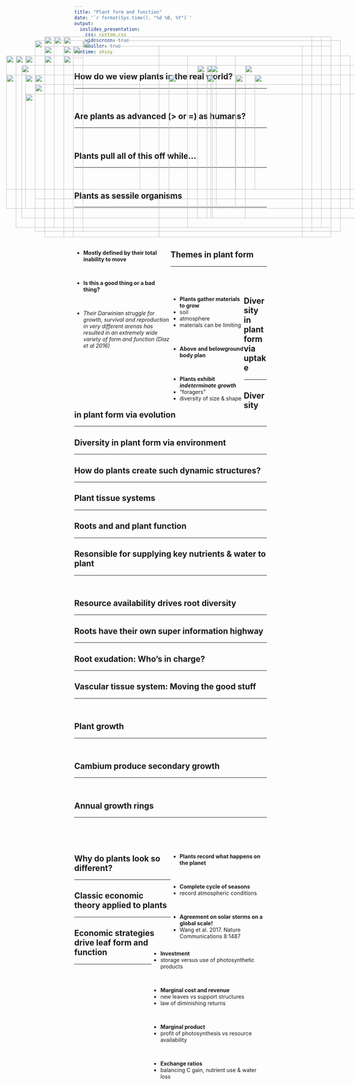 ```yaml
---
title: "Plant form and function"
date: '`r format(Sys.time(), "%d %B, %Y")`'
output: 
  ioslides_presentation:
    css: custom.css
    widescreen: true
    smaller: true
runtime: shiny
---
```


## How do we view plants in the real world?
<hr>
<br/>

<IMG STYLE="position:absolute; TOP:200px; LEFT:100px; WIDTH:500px; HEIGHT:400px" SRC="images/acacia.jpg">

<IMG STYLE="position:absolute; TOP:250px; LEFT:650px; WIDTH:400px; HEIGHT:300px" SRC="images/urban.png">

## Are plants as advanced (> or =) as humans?
<hr>
<br/>

<IMG STYLE="position:absolute; TOP:200px; LEFT:200px; WIDTH:700px; HEIGHT:450px" SRC="images/whatplantsdo.jpg">

## Plants pull all of this off while...
<hr>
<br/>

<IMG STYLE="position:absolute; TOP:250px; LEFT:125px; WIDTH:400px; HEIGHT:300px" SRC="images/baby-groot.jpeg">

<IMG STYLE="position:absolute; TOP:250px; LEFT:575px; WIDTH:400px; HEIGHT:300px" SRC="images/ent_lor.jpg">

## Plants as sessile organisms
<hr>
<br/>
<br/>
<br/>
<br/>

<div style="float: left; width: 50%;">

* **Mostly defined by their total inability to move**

<br/>

* **Is this a good thing or a bad thing?**

<br/>

* *Their Darwinian struggle for growth, survival and reproduction in very different arenas has resulted in an extremely wide variety of form and function (Diaz et al 2016)*

</div>

<IMG STYLE="position:absolute; TOP:225px; LEFT:575px; WIDTH:400px; HEIGHT:400px" SRC="images/plantscool.png">

## Themes in plant form
<hr>
<br/>
<br/>

<div style="float: left; width: 38%;">

* **Plants gather materials to grow**
* soil
* atmosphere
* materials can be limiting

<br/> 

* **Above and belowground body plan**
  
<br/> 

* **Plants exhibit _indeterminate growth_**
* "foragers"
* diversity of size & shape

</div>

<IMG STYLE="position:absolute; TOP:250px; LEFT:475px; WIDTH:600px; HEIGHT:325px" SRC="images/raunkiaer.jpg">

## Diversity in plant form via uptake
<hr>

<IMG STYLE="position:absolute; TOP:300px; LEFT:100px; WIDTH:900px; HEIGHT:300px" SRC="images/areavolume.png">

## Diversity in plant form via evolution
<hr>

<IMG STYLE="position:absolute; TOP:275px; LEFT:125px; WIDTH:800px; HEIGHT:300px" SRC="images/angioradiation.png">

## Diversity in plant form via environment
<hr>

<IMG STYLE="position:absolute; TOP:160px; LEFT:125px; WIDTH:800px; HEIGHT:500px" SRC="images/leafsize.jpg">

## How do plants create such dynamic structures?
<hr>

<IMG STYLE="position:absolute; TOP:150px; LEFT:150px; WIDTH:700px; HEIGHT:500px" SRC="images/cell_types.png">

## Plant tissue systems
<hr>

<IMG STYLE="position:absolute; TOP:200px; LEFT:50px; WIDTH:600px; HEIGHT:400px" SRC="images/plant_tissues.jpg">

<IMG STYLE="position:absolute; TOP:250px; LEFT:700px; WIDTH:300px; HEIGHT:300px" SRC="images/tissue_structure.jpg">

## Roots and and plant function
<hr>

<IMG STYLE="position:absolute; TOP:150px; LEFT:175px; WIDTH:700px; HEIGHT:500px" SRC="images/root_roles.jpg">

## Resonsible for supplying key nutrients & water to plant
<hr>
<br/>

<IMG STYLE="position:absolute; TOP:250px; LEFT:50px; WIDTH:600px; HEIGHT:300px" SRC="images/rootuptake.jpg">

<IMG STYLE="position:absolute; TOP:225px; LEFT:675px; WIDTH:400px; HEIGHT:400px" SRC="images/roottip.png">

## Resource availability drives root diversity
<hr>

<IMG STYLE="position:absolute; TOP:150px; LEFT:200px; WIDTH:700px; HEIGHT:500px" SRC="images/rootsystems1.jpg">

## Roots have their own super information highway
<hr>

<IMG STYLE="position:absolute; TOP:200px; LEFT:150px; WIDTH:800px; HEIGHT:400px" SRC="images/plants-fungi.jpg">

## Root exudation: Who's in charge?
<hr>

<IMG STYLE="position:absolute; TOP:160px; LEFT:250px; WIDTH:600px; HEIGHT:500px" SRC="images/exudates.jpg">

## Vascular tissue system: Moving the good stuff
<hr>
<br/>

<IMG STYLE="position:absolute; TOP:150px; LEFT:150px; WIDTH:750px; HEIGHT:500px" SRC="images/vascular_tissues.png">


## Plant growth
<hr>
<br/>

<IMG STYLE="position:absolute; TOP:175px; LEFT:150px; WIDTH:300px; HEIGHT:500px" SRC="images/root_growth.jpg">

<IMG STYLE="position:absolute; TOP:225px; LEFT:550px; WIDTH:500px; HEIGHT:400px" SRC="images/meristem.jpg">

## Cambium produce secondary growth
<hr>
<br/>

<IMG STYLE="position:absolute; TOP:225px; LEFT:90px; WIDTH:500px; HEIGHT:400px" SRC="images/vascular_cambium.jpg">

<IMG STYLE="position:absolute; TOP:225px; LEFT:585px; WIDTH:400px; HEIGHT:400px" SRC="images/woodgrowth.jpg">

## Annual growth rings
<hr>
<br/>
<br/>
<br/>

<IMG STYLE="position:absolute; TOP:200px; LEFT:75px; WIDTH:450px; HEIGHT:450px" SRC="images/growthrings.png">

<div style="float: right; width: 50%;">

* **Plants record what happens on the planet**

<br/>

* **Complete cycle of seasons**
* record atmospheric conditions

<br/>

* **Agreement on solar storms on a global scale!**
* Wang et al. 2017. Nature Communications 8:1487
        
 </div> 
 
## Why do plants look so different?
<hr>

<IMG STYLE="position:absolute; TOP:175px; LEFT:225px; WIDTH:600px; HEIGHT:500px" SRC="images/forest.jpg">
      
## Classic economic theory applied to plants
<hr>

<div style="float: right; width: 60%;">

* **Investment**
* storage versus use of photosynthetic products

<br/>

* **Marginal cost and revenue**
* new leaves vs support structures 
* law of diminishing returns
      
<br/>

* **Marginal product**
* profit of photosynthesis vs resource availability
      
<br/>

* **Exchange ratios** 
* balancing C gain, nutrient use & water loss

 </div>     
      
<IMG STYLE="position:absolute; TOP:250px; LEFT:100px; WIDTH:300px; HEIGHT:300px" SRC="images/leafdollar.png">

## Economic strategies drive leaf form and function
<hr>
<br/>

<IMG STYLE="position:absolute; TOP:175px; LEFT:200px; WIDTH:700px; HEIGHT:500px" SRC="images/spectrum_plantform.jpg">

